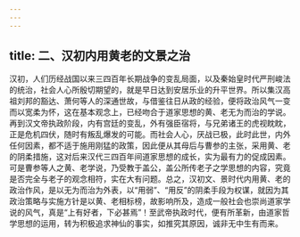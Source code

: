 ```yaml
---
---
---
```

title: 二、汉初内用黄老的文景之治
---




汉初，人们历经战国以来三四百年长期战争的变乱局面，以及秦始皇时代严刑峻法的统治，社会人心所殷切期望的，就是早日达到安居乐业的升平世界。所以集汉高祖刘邦的豁达、萧何等人的深通世故，与借鉴往日从政的经验，便将政治风气一变而以宽柔为怀，这在基本观念上，已经吻合于道家思想的黄、老无为而治的学说。再到汉文帝执政阶段，内有宫廷的变乱，外有强臣宿将，与兄弟诸王的虎视眈眈，正是危机四伏，随时有叛乱爆发的可能。而社会人心，厌战已极，此时此世，内外任何因素，都不适于施用刚猛的政策，因此便从其母后与曹参的主张，采用黄、老的阴柔措施，这对后来汉代三四百年间道家思想的成长，实为最有力的促成因素。可是曹参等人之黄、老学说，乃受教于盖公，盖公所传老子之学思想的内容，究竟是否完全与老子的观念相符，实在大有问题。总之，汉初文、景时代内用黄、老的政治作风，是以无为而治为外表，以“用弱”、“用反”的阴柔手段为权谋，就因为其政治策略与实施方针是以黄、老相标榜，故影响所及，造成一般社会也崇尚道家学说的风气，真是“上有好者，下必甚焉”！至武帝执政时代，便有所革新，由道家哲学思想的运用，转为积极追求神仙的事实，如推究其原因，诚非无中生有而来。